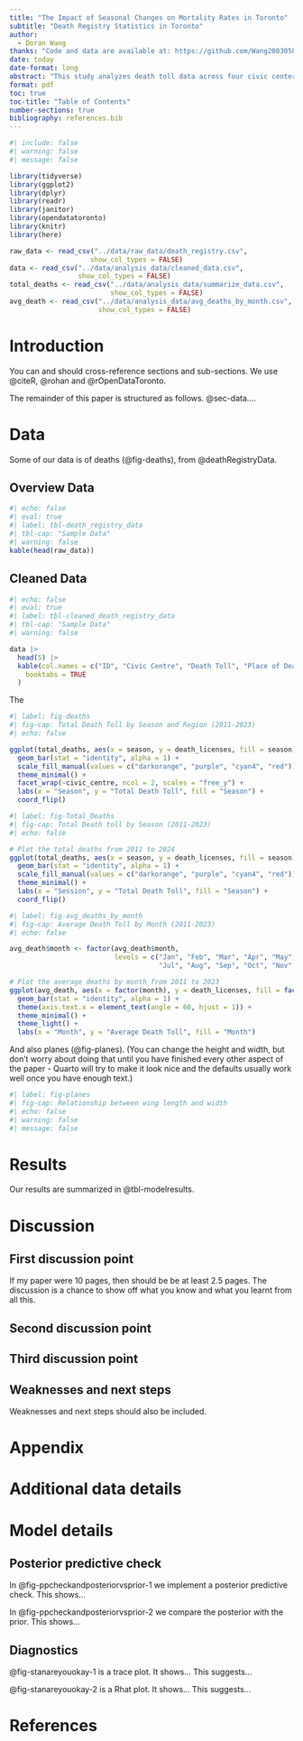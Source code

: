 ```yaml
---
title: "The Impact of Seasonal Changes on Mortality Rates in Toronto"
subtitle: "Death Registry Statistics in Toronto"
author: 
  - Doran Wang
thanks: "Code and data are available at: https://github.com/Wang20030509/Sta304-Term-Paper-1"
date: today
date-format: long
abstract: "This study analyzes death toll data across four civic centers (ET, NY, SC, and TO) from 2011 to 2023, with the goal of identifying seasonal patterns and regional differences in mortality. Utilizing death registry data, we categorized the deaths by season—Winter, Spring, Summer, and Fall—and aggregated the death tolls across the years for each region. The analysis revealed notable variations in mortality trends across both seasons and civic centers. The results show that Winter consistently reported higher death tolls compared to other seasons across most regions, with the NY and ET civic centers experiencing the highest tolls during this period. In contrast, SC and TO exhibited more balanced seasonal distributions, with Summer showing a slightly elevated death toll. Using visual representations generated through ggplot2, the findings highlight significant regional disparities, which suggest possible influences of environmental, socio-economic, or health system factors contributing to seasonal mortality trends."
format: pdf
toc: true
toc-title: "Table of Contents"
number-sections: true
bibliography: references.bib
---
```


```r
#| include: false
#| warning: false
#| message: false

library(tidyverse)
library(ggplot2)
library(dplyr)
library(readr)
library(janitor)
library(opendatatoronto)
library(knitr)
library(here)

raw_data <- read_csv("../data/raw_data/death_registry.csv",
                    show_col_types = FALSE)
data <- read_csv("../data/analysis_data/cleaned_data.csv",
                 show_col_types = FALSE)
total_deaths <- read_csv("../data/analysis_data/summarize_data.csv",
                         show_col_types = FALSE)
avg_death <- read_csv("../data/analysis_data/avg_deaths_by_month.csv",
                      show_col_types = FALSE)
```

# Introduction

You can and should cross-reference sections and sub-sections. We use @citeR, @rohan and @rOpenDataToronto.

The remainder of this paper is structured as follows. @sec-data....



# Data {#sec-data}

Some of our data is of deaths (@fig-deaths), from @deathRegistryData.

## Overview Data
```r
#| echo: false
#| eval: true
#| label: tbl-death_registry_data
#| tbl-cap: "Sample Data"
#| warning: false
kable(head(raw_data))

```

## Cleaned Data
```r
#| echo: false
#| eval: true
#| label: tbl-cleaned_death_registry_data
#| tbl-cap: "Sample Data"
#| warning: false

data |>
  head(5) |>
  kable(col.names = c("ID", "Civic Centre", "Death Toll", "Place of Death", "Year", "Month", "Season"),
    booktabs = TRUE
  )

```

The

```r
#| label: fig-deaths
#| fig-cap: Total Death Toll by Season and Region (2011-2023)
#| echo: false

ggplot(total_deaths, aes(x = season, y = death_licenses, fill = season)) +
  geom_bar(stat = "identity", alpha = 1) +  
  scale_fill_manual(values = c("darkorange", "purple", "cyan4", "red")) +  
  theme_minimal() +
  facet_wrap(~civic_centre, ncol = 2, scales = "free_y") +  
  labs(x = "Season", y = "Total Death Toll", fill = "Season") +
  coord_flip()

```


```r
#| label: fig-Total_Deaths
#| fig-cap: Total Death toll by Season (2011-2023)
#| echo: false

# Plot the total deaths from 2011 to 2024
ggplot(total_deaths, aes(x = season, y = death_licenses, fill = season)) +
  geom_bar(stat = "identity", alpha = 1) +
  scale_fill_manual(values = c("darkorange", "purple", "cyan4", "red")) + 
  theme_minimal() +
  labs(x = "Session", y = "Total Death Toll", fill = "Season") +
  coord_flip()

```
```r
#| label: fig-avg_deaths_by_month
#| fig-cap: Average Death Toll by Month (2011-2023)
#| echo: false

avg_death$month <- factor(avg_death$month, 
                          levels = c("Jan", "Feb", "Mar", "Apr", "May", "Jun", 
                                     "Jul", "Aug", "Sep", "Oct", "Nov", "Dec"))

# Plot the average deaths by month from 2011 to 2023
ggplot(avg_death, aes(x = factor(month), y = death_licenses, fill = factor(month))) +
  geom_bar(stat = "identity", alpha = 1) +
  theme(axis.text.x = element_text(angle = 60, hjust = 1)) +
  theme_minimal() +
  theme_light() +
  labs(x = "Month", y = "Average Death Toll", fill = "Month") 
```


And also planes (@fig-planes). (You can change the height and width, but don't worry about doing that until you have finished every other aspect of the paper - Quarto will try to make it look nice and the defaults usually work well once you have enough text.)

```r
#| label: fig-planes
#| fig-cap: Relationship between wing length and width
#| echo: false
#| warning: false
#| message: false


```




# Results

Our results are summarized in @tbl-modelresults.





# Discussion

## First discussion point {#sec-first-point}

If my paper were 10 pages, then should be be at least 2.5 pages. The discussion is a chance to show off what you know and what you learnt from all this. 

## Second discussion point

## Third discussion point

## Weaknesses and next steps

Weaknesses and next steps should also be included.

\newpage

\appendix

# Appendix {-}


# Additional data details

# Model details {#sec-model-details}

## Posterior predictive check

In @fig-ppcheckandposteriorvsprior-1 we implement a posterior predictive check. This shows...

In @fig-ppcheckandposteriorvsprior-2 we compare the posterior with the prior. This shows... 


## Diagnostics

@fig-stanareyouokay-1 is a trace plot. It shows... This suggests...

@fig-stanareyouokay-2 is a Rhat plot. It shows... This suggests...





\newpage


# References



